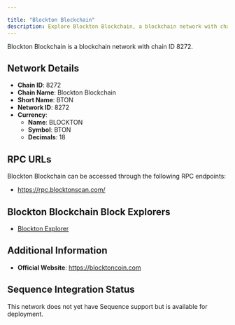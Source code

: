 ```yaml
---

title: "Blockton Blockchain"
description: Explore Blockton Blockchain, a blockchain network with chain ID 8272. Learn about its native currency, BLOCKTON, and how to interact with the network.
---
```




Blockton Blockchain is a blockchain network with chain ID 8272.

## Network Details

- **Chain ID**: 8272
- **Chain Name**: Blockton Blockchain
- **Short Name**: BTON
- **Network ID**: 8272
- **Currency**: 
  - **Name**: BLOCKTON
  - **Symbol**: BTON
  - **Decimals**: 18

## RPC URLs

Blockton Blockchain can be accessed through the following RPC endpoints:

- https://rpc.blocktonscan.com/

## Blockton Blockchain Block Explorers

- [Blockton Explorer](https://blocktonscan.com)

## Additional Information

- **Official Website**: https://blocktoncoin.com

## Sequence Integration Status

This network does not yet have Sequence support but is available for deployment.

